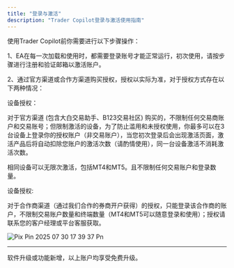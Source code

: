```yaml
---
title: "登录与激活"
description: "Trader Copilot登录与激活使用指南"
---
```


使用Trader Copilot前你需要进行以下步骤操作：

1、EA在每一次加载和使用时，都需要登录账号才能正常运行，初次使用，请按步骤进行注册和验证邮箱以激活账户。

2、通过官方渠道或合作方渠道购买授权，授权以实际为准，对于授权方式存在以下两种情况：

<Info>
  设备授权：

  对于官方渠道 (包含大白交易助手、B123交易社区) 购买的，不限制任何交易商账户和交易账号；但限制激活的设备，为了防止滥用和未授权使用，你最多可以在3台设备上登录你的授权账户（非交易账户），当您初次登录后会出现激活页面，激活产品后将自动扣除您账户的激活次数（请酌情使用），同一台设备激活不消耗激活次数。

  相同设备可以无限次激活，包括MT4和MT5。且不限制任何交易账户和登录数量。
</Info>

<Info>
  设备授权:

  对于合作商渠道（通过我们合作的券商开户获得）的授权，只能登录该合作商的账户，不限制交易账户数量和终端数量（MT4和MT5可以随意登录和使用）；授权请联系您的客户经理或平台客服获取。
</Info>

![Pix Pin 2025 07 30 17 39 37 Pn](/images/PixPin_2025-07-30_17-39-37.png)

---

软件升级或功能新增，以上账户均享受免费升级。
